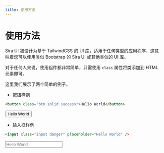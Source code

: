 ```yaml
---
title: 使用方法
---
```


# 使用方法

Sira UI 被设计为基于 TailwindCSS 的 UI 库，适用于任何类型的应用程序，这意味着您可以使用类似 Bootstrap 的 Sira UI 或其他类似的 UI 库。

对于任何人来说，使用组件都非常简单，只需使用 `class` 属性将类添加到 HTML 元素即可。

这里我们展示了两个简单的例子。

- 按钮样例

```html copy
<button class="btn solid success">Hello World</button>
```

<button className="btn solid success">Hello World</button>

- 输入框样例

```html copy
<input class="input danger" placeholder="Hello World" />
```

<input className="!input !ring-offset-transparent danger" placeholder="Hello World" />
